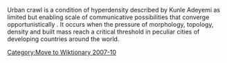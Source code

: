 [[Category:Move to Wiktionary 2007-10]]

Urban crawl is a condition of hyperdensity described by Kunle Adeyemi as limited but enabling scale of communicative possibilities that converge opportunistically . It occurs when the pressure of morphology, topology, density and built mass reach a critical threshold in peculiar cities of developing countries around the world.